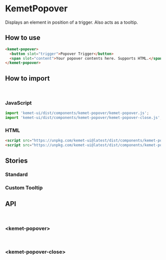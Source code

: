 
<Meta title="Components/Popover" component="kemet-popover" />

# KemetPopover

Displays an element in position of a trigger. Also acts as a tooltip.


## How to use

```html
<kemet-popover>
  <button slot="trigger">Popover Trigger</button>
  <span slot="content">Your popover contents here. Supports HTML.</span>
</kemet-popover>
```

## How to import

<br />

### JavaScript
```javascript
import 'kemet-ui/dist/components/kemet-popover/kemet-popover.js';
import 'kemet-ui/dist/components/kemet-popover/kemet-popover-close.js';

```

### HTML
```html
<script src="https://unpkg.com/kemet-ui@latest/dist/components/kemet-popover/kemet-popover.js" type="module"></script>
<script src="https://unpkg.com/kemet-ui@latest/dist/components/kemet-popover/kemet-popover-close.js" type="module"></script>
```

## Stories

### Standard

<Canvas>
  <Story name="Standard" story={stories.Popover} />
</Canvas>

<ArgsTable story="Standard" />

### Custom Tooltip

<Canvas>
  <Story name="Custom Tooltip" story={stories.customTooltip} />
</Canvas>

## API

<br />

### &lt;kemet-popover&gt;

<ArgsTable of="kemet-popover" />


<br />

### &lt;kemet-popover-close&gt;

<ArgsTable of="kemet-popover-close" />
